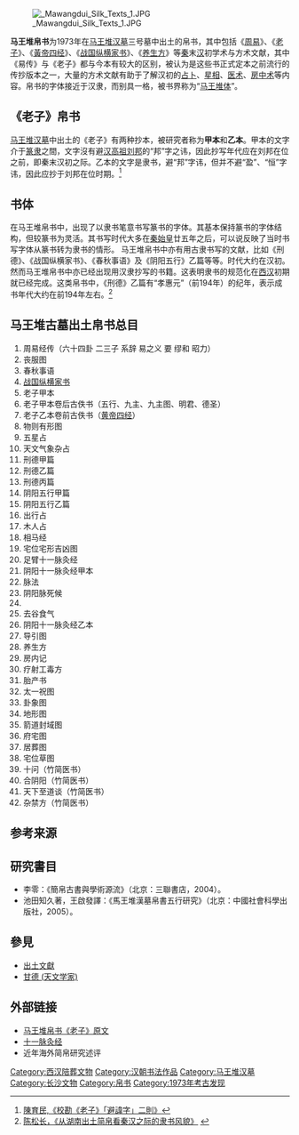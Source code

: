 [[File:_Mawangdui_Silk_Texts_1.JPG|thumb]]

'''马王堆帛书'''为1973年在[[马王堆汉墓|马王堆汉墓]]三号墓中出土的帛书，其中包括《[[易经|周易]]》、《[[道德经|老子]]》、《[[黃帝四经|黃帝四经]]》、《[[战国纵横家书|战国纵横家书]]》、《[[养生方|养生方]]》等[[秦朝|秦]]末[[汉朝|汉]]初学术与方术文献，其中《易传》与《老子》都与今本有较大的区别，被认为是这些书正式定本之前流行的传抄版本之一，大量的方术文献有助于了解汉初的[[占卜|占卜]]、[[星相|星相]]、[[医术|医术]]、[[房中术|房中术]]等内容。帛书的字体接近于汉隶，而别具一格，被书界称为“[[马王堆体|马王堆体]]”。

==《老子》帛书==
[[马王堆汉墓|马王堆汉墓]]中出土的《老子》有两种抄本，被研究者称为'''甲本'''和'''乙本'''。甲本的文字介于[[小篆|篆]][[隶书|隶]]之間，文字沒有避[[汉高祖|汉高祖]][[刘邦|刘邦]]的“邦”字之讳，因此抄写年代应在刘邦在位之前，即秦末汉初之际。乙本的文字是隶书，避“邦”字讳，但并不避“盈”、“恒”字讳，因此应抄于刘邦在位时期。<ref>[http://beaver.ncnu.edu.tw/projects/emag/article/200709/%E9%81%BF%E8%AB%B1%E5%AD%97.pdf 陳育民,《校勘《老子》「避諱字」二則》]</ref>

==书体==
在马王堆帛书中，出现了以隶书笔意书写篆书的字体。其基本保持篆书的字体结构，但较篆书为灵活。其书写时代大多在[[秦始皇|秦始皇]]廿五年之后，可以说反映了当时书写字体从篆书转为隶书的情形。
马王堆帛书中亦有用古隶书写的文献，比如《刑德》、《战国纵横家书》、《春秋事语》及《阴阳五行》乙篇等等。时代大约在汉初。然而马王堆帛书中亦已经出现用汉隶抄写的书籍。这表明隶书的规范化在[[西汉|西汉]]初期就已经完成。这类帛书中，《刑德》乙篇有“孝惠元”（前194年）的纪年，表示成书年代大约在前194年左右。<ref>[http://news.xinhuanet.com/collection/2005-06/21/content_3114110.htm 陈松长，《从湖南出土简帛看秦汉之际的隶书风貌》] {{webarchive|url=https://web.archive.org/web/20070120165723/http://news.xinhuanet.com/collection/2005-06/21/content_3114110.htm |date=2007-01-20 }}</ref>

==马王堆古墓出土帛书总目==
#周易经传（六十四卦 二三子 系辞 易之义 要 缪和 昭力） 
#丧服图 
#春秋事语 
#[[战国纵横家书|战国纵横家书]]
#老子甲本
#老子甲本卷后古佚书（五行、九主、九主图、明君、德圣）
#老子乙本卷前古佚书（[[黄帝四经|黄帝四经]]）
#物则有形图 
#五星占 
#天文气象杂占
#刑德甲篇 
#刑德乙篇 
#刑德丙篇 
#阴阳五行甲篇 
#阴阳五行乙篇 
#出行占 
#木人占 
#相马经 
#宅位宅形吉凶图 
#足臂十一脉灸经 
#阴阳十一脉灸经甲本 
#脉法 
#阴阳脉死候 
#{{link-en|五十二病方|Wushi'er Bingfang}}
#去谷食气
#阴阳十一脉灸经乙本 
#导引图 
#养生方 
#房内记 
#疗射工毒方 
#胎产书 
#太一祝图 
#卦象图 
#地形图 
#箭道封域图 
#府宅图 
#居葬图 
#宅位草图
#十问（竹简医书）
#合阴阳（竹简医书）
#天下至道谈（竹简医书）
#杂禁方（竹简医书）

==参考来源==
{{reflist}}

==研究書目==
*李零：《簡帛古書與學術源流》（北京：三聯書店，2004）。
*池田知久著，王啟發譯：《馬王堆漢墓帛書五行研究》（北京：中國社會科學出版社，2005）。

==參見==
*[[出土文獻|出土文獻]]
*[[甘德_(天文学家)|甘德 (天文学家)]]

==外部链接==
*[http://findpath.web.fc2.com/laozi.html 马王堆帛书《老子》原文]
*[https://web.archive.org/web/20160305161050/http://acucn.com/resource/works/200608/1246.html 十一脉灸经]
*近年海外简帛研究述评

[[Category:西汉陪葬文物|Category:西汉陪葬文物]]
[[Category:汉朝书法作品|Category:汉朝书法作品]]
[[Category:马王堆汉墓|Category:马王堆汉墓]]
[[Category:长沙文物|Category:长沙文物]]
[[Category:帛书|Category:帛书]]
[[Category:1973年考古发现|Category:1973年考古发现]]